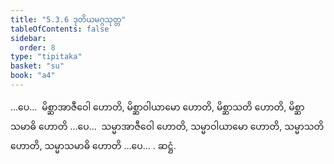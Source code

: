 ```yaml
---
title: "5.3.6 ဒုတိယမဂ္ဂသုတ္တ"
tableOfContents: false
sidebar:
  order: 8
type: "tipitaka"
basket: "su"
book: "a4"
---
```



<DynamicBreadcrumb />

<Division number="226" book="a4">

<Paragraph number="1411" book="a4">
…ပေ…  မိစ္ဆာအာဇီဝေါ ဟောတိ, မိစ္ဆာဝါယာမော ဟောတိ, မိစ္ဆာသတိ ဟောတိ, မိစ္ဆာသမာဓိ ဟောတိ …ပေ…  သမ္မာအာဇီဝေါ ဟောတိ, သမ္မာဝါယာမော ဟောတိ, သမ္မာသတိ ဟောတိ, သမ္မာသမာဓိ ဟောတိ …ပေ… .

</Paragraph>
</Division>

<Paragraph number="1412" type="center" book="a4">
ဆဋ္ဌံ.
</Paragraph>